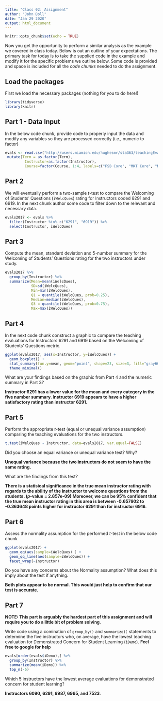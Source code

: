 ```yaml
---
title: "Class 02: Assignment"
author: "John Doll"
date: "Jan 29 2020"
output: html_document
---
```


```r
knitr::opts_chunk$set(echo = TRUE)
```

Now you get the opportunity to perform a similar analysis as the example we covered in class today. Below is out an outline of your expectations. The primary task for today is to take the supplied code in the example and modify it for the specific problems we outline below. Some code is provided and space is included for all the *code chunks* needed to do the assignment.

## Load the packages

First we load the necessary packages (nothing for you to do here!)

```r
library(tidyverse)
library(knitr)
```


## Part 1 - Data Input

In the below code chunk, provide code to properly input the data and modify any variables so they are processed correctly (i.e., numeric to factor)

```r
evals <- read.csv("http://users.miamioh.edu/hughesmr/sta363/teachingEvals.csv") %>%
 mutate(Term = as.factor(Term),
         Instructor=as.factor(Instructor),
         Course=factor(Course, 1:4, labels=c("FSB Core", "MKT Core", "MKT Elective", "MKT Capstone")))
```


## Part 2

We will eventually perform a two-sample $t$-test to compare the Welcoming of Students' Questions (`iWelcQues`) rating for Instructors coded 6291 and 6919. In the next chunk author some code to filter down to the relevant and necessary data.

```r
evals2017 <- evals %>% 
  filter(Instructor %in% c("6291", "6919")) %>%
  select(Instructor, iWelcQues)

```

## Part 3

Compute the mean, standard deviation and 5-number summary for the Welcoming of Students' Questions rating for the two instructors under study.

```r
evals2017 %>%
  group_by(Instructor) %>%
  summarize(Mean=mean(iWelcQues),
            SD=sd(iWelcQues),
            Min=min(iWelcQues),
            Q1 = quantile(iWelcQues, prob=0.25),
            Median=median(iWelcQues),
            Q3 = quantile(iWelcQues, prob=0.75),
            Max=max(iWelcQues))
```

## Part 4

In the next code chunk construct a graphic to compare the teaching evaluations for Instructors 6291 and 6919 based on the Welcoming of Students' Questions metric.

```r
ggplot(evals2017, aes(x=Instructor, y=iWelcQues)) + 
  geom_boxplot() + 
  stat_summary(fun.y=mean, geom="point", shape=23, size=3, fill="gray60") + 
  theme_minimal()
```

What are your findings based on the graphic from Part 4 and the numeric summary in Part 3?

**Instructor 6291 has a lower value for the mean and every category in the five number summary. Instructor 6919 appears to have a higher satisfactory rating than instructor 6291.**

## Part 5

Perform the appropriate $t$-test (equal or unequal variance assumption) comparing the teaching evaluations for the two instructors.

```r
t.test(iWelcQues ~ Instructor, data=evals2017, var.equal=FALSE)
```

Did you choose an equal variance or unequal variance test? Why?

**Unequal variance because the two instructors do not seem to have the same rating.**

What are the findings from this test?

**There is a statisical significance in the true mean instructor rating with regards to the ability of the instructor to welcome questions from the students. (*p*-value =  2.857e-09) Moreover, we can be 95% confident that the true mean instructor rating in this area is between -0.657602 to -0.363648 points higher for instructor 6291 than for instructor 6919.**

## Part 6

Assess the normality assumption for the performed $t$-test in the below code chunk

```r
ggplot(evals2017) + 
  geom_qq(aes(sample=iWelcQues) ) + 
  geom_qq_line(aes(sample=iWelcQues)) + 
  facet_wrap(~Instructor)
```

Do you have any concerns about the Normality assumption? What does this imply about the test if anything.

**Both plots appear to be normal. This would just help to confirm that our test is accurate.**

## Part 7

**NOTE: This part is arguably the hardest part of this assignment and will require you to do a little bit of problem solving.**

Write code using a comination of `group_by()` and `summarize()` statements to determine the five instructors who, on average, have the lowest teaching evaluation for Demonstrated Concern for Student Learning (`iDemo`). **Feel free to google for help**

```r
evals[order(evals$iDemo),] %>%
  group_by(Instructor) %>%
  summarize(mean(iDemo)) %>%
  top_n(-5)
```

Which 5 instructors have the lowest average evaluations for demonstrated concern for student learning?

**Instructors 6090, 6291, 6987, 6995, and 7523.**